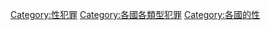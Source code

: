 {{Categories by country|nocat}}

[[Category:性犯罪|Category:性犯罪]]
[[Category:各國各類型犯罪‎|Category:各國各類型犯罪‎]]
[[Category:各國的性|Category:各國的性]]